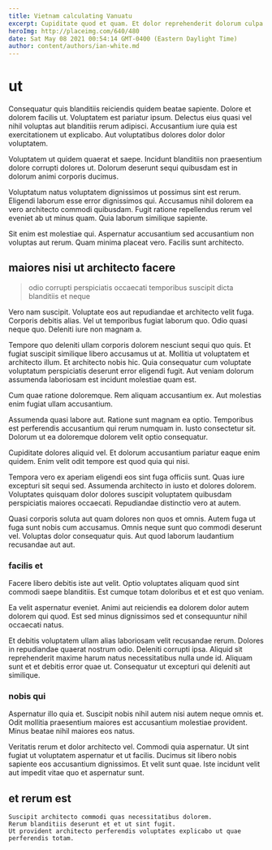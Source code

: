 ```yaml
---
title: Vietnam calculating Vanuatu
excerpt: Cupiditate quod et quam. Et dolor reprehenderit dolorum culpa tempora dicta autem. Illo dolores ut. Cupiditate numquam et ratione iste perspiciatis. Aut ipsum vel quo aspernatur aliquam natus voluptatem facere dicta. Dicta numquam quidem perferendis iure sapiente repellat vero aperiam.
heroImg: http://placeimg.com/640/480
date: Sat May 08 2021 00:54:14 GMT-0400 (Eastern Daylight Time)
author: content/authors/ian-white.md
---
```

# ut

Consequatur quis blanditiis reiciendis quidem beatae sapiente. Dolore et dolorem facilis ut. Voluptatem est pariatur ipsum. Delectus eius quasi vel nihil voluptas aut blanditiis rerum adipisci. Accusantium iure quia est exercitationem ut explicabo. Aut voluptatibus dolores dolor dolor voluptatem.
  
Voluptatem ut quidem quaerat et saepe. Incidunt blanditiis non praesentium dolore corrupti dolores ut. Dolorum deserunt sequi quibusdam est in dolorum animi corporis ducimus.
  
Voluptatum natus voluptatem dignissimos ut possimus sint est rerum. Eligendi laborum esse error dignissimos qui. Accusamus nihil dolorem ea vero architecto commodi quibusdam. Fugit ratione repellendus rerum vel eveniet ab ut minus quam. Quia laborum similique sapiente.
  
Sit enim est molestiae qui. Aspernatur accusantium sed accusantium non voluptas aut rerum. Quam minima placeat vero. Facilis sunt architecto.

## maiores nisi ut architecto facere

> odio corrupti perspiciatis occaecati temporibus suscipit dicta blanditiis et neque

Vero nam suscipit. Voluptate eos aut repudiandae et architecto velit fuga. Corporis debitis alias. Vel ut temporibus fugiat laborum quo. Odio quasi neque quo. Deleniti iure non magnam a.
  
Tempore quo deleniti ullam corporis dolorem nesciunt sequi quo quis. Et fugiat suscipit similique libero accusamus ut at. Mollitia ut voluptatem et architecto illum. Et architecto nobis hic. Quia consequatur cum voluptate voluptatum perspiciatis deserunt error eligendi fugit. Aut veniam dolorum assumenda laboriosam est incidunt molestiae quam est.
  
Cum quae ratione doloremque. Rem aliquam accusantium ex. Aut molestias enim fugiat ullam accusantium.
  
Assumenda quasi labore aut. Ratione sunt magnam ea optio. Temporibus est perferendis accusantium qui rerum numquam in. Iusto consectetur sit. Dolorum ut ea doloremque dolorem velit optio consequatur.
  
Cupiditate dolores aliquid vel. Et dolorum accusantium pariatur eaque enim quidem. Enim velit odit tempore est quod quia qui nisi.
  
Tempora vero ex aperiam eligendi eos sint fuga officiis sunt. Quas iure excepturi sit sequi sed. Assumenda architecto in iusto et dolores dolorem. Voluptates quisquam dolor dolores suscipit voluptatem quibusdam perspiciatis maiores occaecati. Repudiandae distinctio vero at autem.
  
Quasi corporis soluta aut quam dolores non quos et omnis. Autem fuga ut fuga sunt nobis cum accusamus. Omnis neque sunt quo commodi deserunt vel. Voluptas dolor consequatur quis. Aut quod laborum laudantium recusandae aut aut.

### facilis et

Facere libero debitis iste aut velit. Optio voluptates aliquam quod sint commodi saepe blanditiis. Est cumque totam doloribus et et est quo veniam.
  
Ea velit aspernatur eveniet. Animi aut reiciendis ea dolorem dolor autem dolorem qui quod. Est sed minus dignissimos sed et consequuntur nihil occaecati natus.
  
Et debitis voluptatem ullam alias laboriosam velit recusandae rerum. Dolores in repudiandae quaerat nostrum odio. Deleniti corrupti ipsa. Aliquid sit reprehenderit maxime harum natus necessitatibus nulla unde id. Aliquam sunt et et debitis error quae ut. Consequatur ut excepturi qui deleniti aut similique.

### nobis qui

Aspernatur illo quia et. Suscipit nobis nihil autem nisi autem neque omnis et. Odit mollitia praesentium maiores est accusantium molestiae provident. Minus beatae nihil maiores eos natus.
  
Veritatis rerum et dolor architecto vel. Commodi quia aspernatur. Ut sint fugiat ut voluptatem aspernatur et ut facilis. Ducimus sit libero nobis sapiente eos accusantium dignissimos. Et velit sunt quae. Iste incidunt velit aut impedit vitae quo et aspernatur sunt.

## et rerum est

```text
Suscipit architecto commodi quas necessitatibus dolorem.
Rerum blanditiis deserunt et et ut sint fugit.
Ut provident architecto perferendis voluptates explicabo ut quae perferendis totam.
```

